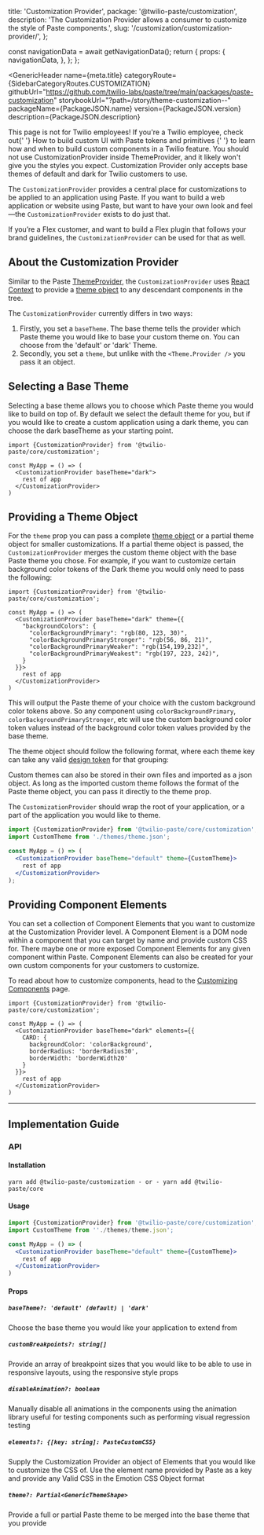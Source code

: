   title: 'Customization Provider',
  package: '@twilio-paste/customization',
  description: 'The Customization Provider allows a consumer to customize the style of Paste components.',
  slug: '/customization/customization-provider/',
};



  const navigationData = await getNavigationData();
  return {
    props: {
      navigationData,
    },
  };
};

<GenericHeader
  name={meta.title}
  categoryRoute={SidebarCategoryRoutes.CUSTOMIZATION}
  githubUrl="https://github.com/twilio-labs/paste/tree/main/packages/paste-customization"
  storybookUrl="?path=/story/theme-customization--"
  packageName={PackageJSON.name}
  version={PackageJSON.version}
  description={PackageJSON.description}
>
  <PageHeaderSeparator>
    <Separator orientation="horizontal" />
  </PageHeaderSeparator>
</GenericHeader>

<contentwrapper>

<PageAside data={mdxHeadings} />

<content>

<Callout variant="warning" marginY="space70">
  <CalloutHeading as="h2">This page is not for Twilio employees!</CalloutHeading>
  <CalloutText>
    If you're a Twilio employee, check out{' '}
      <Anchor href="/customization/composing-custom-components-with-design-tokens">
        How to build custom UI with Paste tokens and primitives
      </Anchor>{' '}
    to learn how and when to build custom components in a Twilio feature. You should not use <InlineCode>CustomizationProvider</InlineCode> inside <InlineCode>ThemeProvider</InlineCode>, and it likely won't give you the styles you expect. Customization Provider only accepts base themes of <InlineCode>default</InlineCode> and <InlineCode>dark</InlineCode> for Twilio customers to use.
  </CalloutText>
</Callout>

The `CustomizationProvider` provides a central place for customizations to be applied to an application using Paste. If you want to build a web application or website using Paste, but want to have your own look and feel—the `CustomizationProvider` exists to do just that.

If you&rsquo;re a Flex customer, and want to build a Flex plugin that follows your brand guidelines, the `CustomizationProvider` can be used for that as well.

## About the Customization Provider

Similar to the Paste [ThemeProvider](/theme), the `CustomizationProvider` uses [React Context](https://reactjs.org/docs/context.html) to provide a [theme object](/theme/#theme) to any descendant components in the tree.

The `CustomizationProvider` currently differs in two ways:

1. Firstly, you set a `baseTheme`. The base theme tells the provider which Paste theme you would like to base your custom theme on. You can choose from the 'default' or 'dark' Theme.
2. Secondly, you set a `theme`, but unlike with the `<Theme.Provider />` you pass it an object.

## Selecting a Base Theme

Selecting a base theme allows you to choose which Paste theme you would like to build on top of. By default we select the default theme for you, but if you would like to create a custom application using a dark theme, you can choose the dark baseTheme as your starting point.

```
import {CustomizationProvider} from '@twilio-paste/core/customization';

const MyApp = () => (
  <CustomizationProvider baseTheme="dark">
    rest of app
  </CustomizationProvider>
)
```

## Providing a Theme Object

For the `theme` prop you can pass a complete [theme object](/theme/#theme) or a partial theme object for smaller customizations. If a partial theme object is passed, the `CustomizationProvider` merges the custom theme object with the base Paste theme you chose. For example, if you want to customize certain background color tokens of the Dark theme you would only need to pass the following:

```
import {CustomizationProvider} from '@twilio-paste/core/customization';

const MyApp = () => (
  <CustomizationProvider baseTheme="dark" theme={{
    "backgroundColors": {
      "colorBackgroundPrimary": "rgb(80, 123, 30)",
      "colorBackgroundPrimaryStronger": "rgb(56, 86, 21)",
      "colorBackgroundPrimaryWeaker": "rgb(154,199,232)",
      "colorBackgroundPrimaryWeakest": "rgb(197, 223, 242)",
    }
  }}>
    rest of app
  </CustomizationProvider>
)
```

This will output the Paste theme of your choice with the custom background color tokens above. So any component using `colorBackgroundPrimary`, `colorBackgroundPrimaryStronger`, etc will use the custom background color token values instead of the background color token values provided by the base theme.

The theme object should follow the following format, where each theme key can take any valid [design token](/tokens) for that grouping:

<ThemeObjectDisplay />

Custom themes can also be stored in their own files and imported as a json object. As long as the imported custom theme follows the format of the Paste theme object, you can pass it directly to the theme prop.

The `CustomizationProvider` should wrap the root of your application, or a part of the application you would like to theme.

```jsx
import {CustomizationProvider} from '@twilio-paste/core/customization';
import CustomTheme from './themes/theme.json';

const MyApp = () => (
  <CustomizationProvider baseTheme="default" theme={CustomTheme}>
    rest of app
  </CustomizationProvider>
);
```

## Providing Component Elements

You can set a collection of Component Elements that you want to customize at the Customization Provider level. A Component Element is a DOM node within a component that you can target by name and provide custom CSS for. There maybe one or more exposed Component Elements for any given component within Paste. Component Elements can also be created for your own custom components for your customers to customize.

To read about how to customize components, head to the [Customizing Components](/customization/customizing-component-elements) page.

```
import {CustomizationProvider} from '@twilio-paste/core/customization';

const MyApp = () => (
  <CustomizationProvider baseTheme="dark" elements={{
    CARD: {
      backgroundColor: 'colorBackground',
      borderRadius: 'borderRadius30',
      borderWidth: 'borderWidth20'
    }
  }}>
    rest of app
  </CustomizationProvider>
)
```

---

## Implementation Guide

### API

#### Installation

```
yarn add @twilio-paste/customization - or - yarn add @twilio-paste/core
```

#### Usage

```jsx
import {CustomizationProvider} from '@twilio-paste/core/customization';
import CustomTheme from ''./themes/theme.json';

const MyApp = () => (
  <CustomizationProvider baseTheme="default" theme={CustomTheme}>
    rest of app
  </CustomizationProvider>
)
```

#### Props

##### `baseTheme?: 'default' (default) | 'dark'`

Choose the base theme you would like your application to extend from

##### `customBreakpoints?: string[]`

Provide an array of breakpoint sizes that you would like to be able to use in responsive layouts, using the responsive style props

##### `disableAnimation?: boolean`

Manually disable all animations in the components using the animation library useful for testing components such as performing visual regression testing

##### `elements?: {[key: string]: PasteCustomCSS}`

Supply the Customization Provider an object of Elements that you would like to customize the CSS of. Use the element name provided by Paste as a key and provide any Valid CSS in the Emotion CSS Object format

##### `theme?: Partial<GenericThemeShape>`

Provide a full or partial Paste theme to be merged into the base theme that you provide

<ChangelogRevealer>
  <Changelog />
</ChangelogRevealer>

</content>

</contentwrapper>

